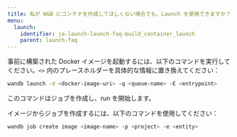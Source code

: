 ---
title: 私が W&B にコンテナを作成してほしくない場合でも、Launch を使用できますか？
menu:
  launch:
    identifier: ja-launch-launch-faq-build_container_launch
    parent: launch-faq
---

事前に構築された Docker イメージを起動するには、以下のコマンドを実行してください。`<>` 内のプレースホルダーを具体的な情報に置き換えてください：

```bash
wandb launch -d <docker-image-uri> -q <queue-name> -E <entrypoint>
```

このコマンドはジョブを作成し、run を開始します。

イメージからジョブを作成するには、以下のコマンドを使用してください：

```bash
wandb job create image <image-name> -p <project> -e <entity>
```